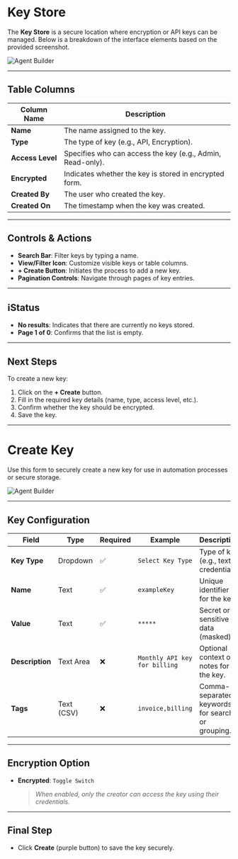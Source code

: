 # Key Store 

The **Key Store** is a secure location where encryption or API keys can be managed. Below is a breakdown of the interface elements based on the provided screenshot.

![Agent Builder](../../assets/create-agent/key-store.png)

---

## Table Columns

| Column Name  | Description |
|--------------|-------------|
| **Name**     | The name assigned to the key. |
| **Type**     | The type of key (e.g., API, Encryption). |
| **Access Level** | Specifies who can access the key (e.g., Admin, Read-only). |
| **Encrypted** | Indicates whether the key is stored in encrypted form. |
| **Created By** | The user who created the key. |
| **Created On** | The timestamp when the key was created. |

---

## Controls & Actions

- **Search Bar**: Filter keys by typing a name.
- **View/Filter Icon**: Customize visible keys or table columns.
- **+ Create Button**: Initiates the process to add a new key.
- **Pagination Controls**: Navigate through pages of key entries.

---

## ℹStatus

- **No results**: Indicates that there are currently no keys stored.
- **Page 1 of 0**: Confirms that the list is empty.

---

## Next Steps

To create a new key:
1. Click on the **+ Create** button.
2. Fill in the required key details (name, type, access level, etc.).
3. Confirm whether the key should be encrypted.
4. Save the key.
---

# Create Key

Use this form to securely create a new key for use in automation processes or secure storage.

![Agent Builder](../../assets/create-agent/create-key.png)

---

## Key Configuration

| Field         | Type      | Required | Example         | Description                                                                 |
|--------------|-----------|----------|-----------------|-----------------------------------------------------------------------------|
| **Key Type** | Dropdown  | ✅       | `Select Key Type` | Type of key (e.g., text, credential).                                      |
| **Name**     | Text      | ✅       | `exampleKey`     | Unique identifier for the key.                                              |
| **Value**    | Text      | ✅       | `*****`          | Secret or sensitive data (masked).                                          |
| **Description** | Text Area | ❌    | `Monthly API key for billing` | Optional context or notes for the key.                                     |
| **Tags**     | Text (CSV)| ❌       | `invoice,billing` | Comma-separated keywords for search or grouping.                           |

---

## Encryption Option

- **Encrypted**: `Toggle Switch`  
  > _When enabled, only the creator can access the key using their credentials._

---

## Final Step

- Click **Create** (purple button) to save the key securely.


